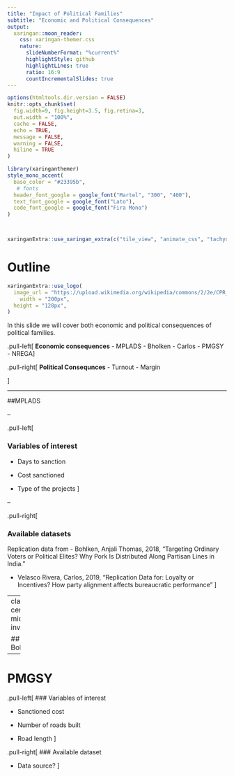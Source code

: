 ```yaml
---
title: "Impact of Political Families"
subtitle: "Economic and Political Consequences" 
output:
  xaringan::moon_reader:
    css: xaringan-themer.css
    nature:
      slideNumberFormat: "%current%"
      highlightStyle: github
      highlightLines: true
      ratio: 16:9
      countIncrementalSlides: true
---
```


```r
options(htmltools.dir.version = FALSE)
knitr::opts_chunk$set(
  fig.width=9, fig.height=3.5, fig.retina=3,
  out.width = "100%",
  cache = FALSE,
  echo = TRUE,
  message = FALSE, 
  warning = FALSE,
  hiline = TRUE
)
```

```r
library(xaringanthemer)
style_mono_accent(
  base_color = "#23395b",
   # fonts
  header_font_google = google_font("Martel", "300", "400"),
  text_font_google = google_font("Lato"),
  code_font_google = google_font("Fira Mono")
)



xaringanExtra::use_xaringan_extra(c("tile_view", "animate_css", "tachyons"))

```


# Outline
```r
xaringanExtra::use_logo(
  image_url = "https://upload.wikimedia.org/wikipedia/commons/2/2e/CPR_logo_englishCLR.png",
    width = "200px",
  height = "128px",
)
```

In this slide we will cover both economic and political consequences of political families. 

.pull-left[
**Economic consequences**
- MPLADS
    - Bholken
    - Carlos
- PMGSY
- NREGA
]

.pull-right[
**Political Consequnces**
- Turnout
- Margin

]

---


##MPLADS

--

.pull-left[

### Variables of interest
- Days to sanction

- Cost sanctioned

- Type of the projects
]

--

.pull-right[


### Available datasets

Replication data from
- Bohlken, Anjali Thomas, 2018, “Targeting Ordinary Voters or Political Elites? Why Pork Is Distributed Along Partisan Lines in India.” 

- Velasco Rivera, Carlos, 2019, "Replication Data for: Loyalty or Incentives? How party alignment affects bureaucratic performance"
]

---
class: center, middle, inverse

## Bohlken



---

# PMGSY

.pull-left[
### Variables of interest

- Sanctioned cost

- Number of roads built

- Road length
]

.pull-right[
### Available dataset

- Data source?
]




















